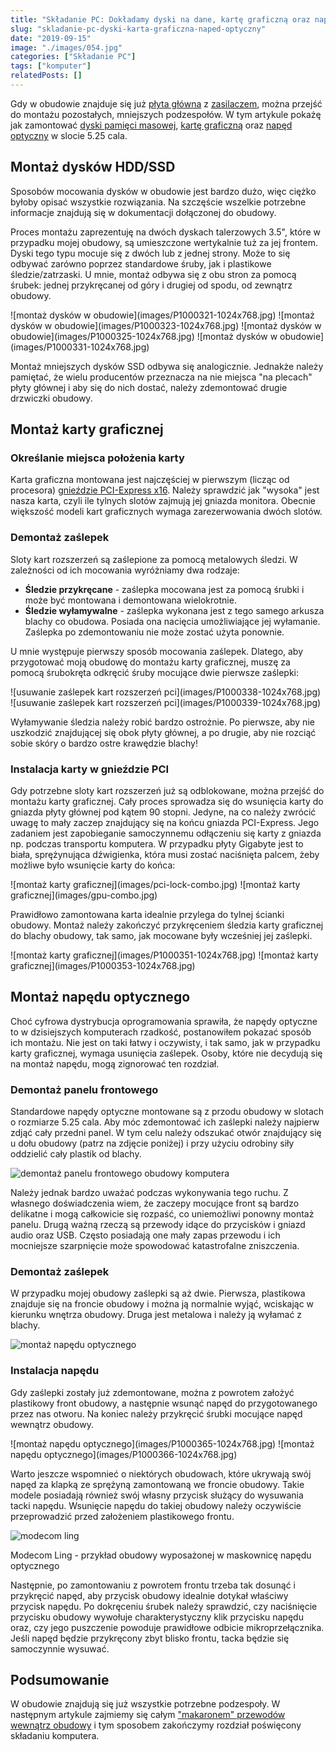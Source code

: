 ```yaml
---
title: "Składanie PC: Dokładamy dyski na dane, kartę graficzną oraz napęd optyczny"
slug: "skladanie-pc-dyski-karta-graficzna-naped-optyczny"
date: "2019-09-15"
image: "./images/054.jpg"
categories: ["Składanie PC"]
tags: ["komputer"]
relatedPosts: []
---
```


Gdy w obudowie znajduje się już [płyta główna](/plyty-glowne-czesc-1) z [zasilaczem](/zasilacze), można przejść do montażu pozostałych, mniejszych podzespołów. W tym artykule pokażę jak zamontować [dyski pamięci masowej](/nosniki-pamieci-dyski-hdd-ssd), [kartę graficzną](/karty-graficzne) oraz [napęd optyczny](/napedy-optyczne) w slocie 5.25 cala.

## Montaż dysków HDD/SSD

Sposobów mocowania dysków w obudowie jest bardzo dużo, więc ciężko byłoby opisać wszystkie rozwiązania. Na szczęście wszelkie potrzebne informacje znajdują się w dokumentacji dołączonej do obudowy.

Proces montażu zaprezentuję na dwóch dyskach talerzowych 3.5", które w przypadku mojej obudowy, są umieszczone wertykalnie tuż za jej frontem. Dyski tego typu mocuje się z dwóch lub z jednej strony. Może to się odbywać zarówno poprzez standardowe śruby, jak i plastikowe śledzie/zatrzaski. U mnie, montaż odbywa się z obu stron za pomocą śrubek: jednej przykręcanej od góry i drugiej od spodu, od zewnątrz obudowy.

<Gallery width='2'>
![montaż dysków w obudowie](images/P1000321-1024x768.jpg)
![montaż dysków w obudowie](images/P1000323-1024x768.jpg)
![montaż dysków w obudowie](images/P1000325-1024x768.jpg)
![montaż dysków w obudowie](images/P1000331-1024x768.jpg)
</Gallery>

Montaż mniejszych dysków SSD odbywa się analogicznie. Jednakże należy pamiętać, że wielu producentów przeznacza na nie miejsca "na plecach" płyty głównej i aby się do nich dostać, należy zdemontować drugie drzwiczki obudowy.

## Montaż karty graficznej

### Określanie miejsca położenia karty

Karta graficzna montowana jest najczęściej w pierwszym (licząc od procesora) [gnieździe PCI-Express x16](/plyty-glowne-czesc-2). Należy sprawdzić jak "wysoka" jest nasza karta, czyli ile tylnych slotów zajmują jej gniazda monitora. Obecnie większość modeli kart graficznych wymaga zarezerwowania dwóch slotów.

### Demontaż zaślepek

Sloty kart rozszerzeń są zaślepione za pomocą metalowych śledzi. W zależności od ich mocowania wyróżniamy dwa rodzaje:

- **Śledzie przykręcane** - zaślepka mocowana jest za pomocą śrubki i może być montowana i demontowana wielokrotnie.
- **Śledzie wyłamywalne** - zaślepka wykonana jest z tego samego arkusza blachy co obudowa. Posiada ona nacięcia umożliwiające jej wyłamanie. Zaślepka po zdemontowaniu nie może zostać użyta ponownie.

U mnie występuje pierwszy sposób mocowania zaślepek. Dlatego, aby przygotować moją obudowę do montażu karty graficznej, muszę za pomocą śrubokręta odkręcić śruby mocujące dwie pierwsze zaślepki:

<Gallery>
![usuwanie zaślepek kart rozszerzeń pci](images/P1000338-1024x768.jpg)
![usuwanie zaślepek kart rozszerzeń pci](images/P1000339-1024x768.jpg)
</Gallery>

<WarningBlock>Wyłamywanie śledzia należy robić bardzo ostrożnie. Po pierwsze, aby nie uszkodzić znajdującej się obok płyty głównej, a po drugie, aby nie rozciąć sobie skóry o bardzo ostre krawędzie blachy!</WarningBlock>

### Instalacja karty w gnieździe PCI

Gdy potrzebne sloty kart rozszerzeń już są odblokowane, można przejść do montażu karty graficznej. Cały proces sprowadza się do wsunięcia karty do gniazda płyty głównej pod kątem 90 stopni. Jedyne, na co należy zwrócić uwagę to mały zaczep znajdujący się na końcu gniazda PCI-Express. Jego zadaniem jest zapobieganie samoczynnemu odłączeniu się karty z gniazda np. podczas transportu komputera. W przypadku płyty Gigabyte jest to biała, sprężynująca dźwigienka, która musi zostać naciśnięta palcem, żeby możliwe było wsunięcie karty do końca:

<Gallery>
![montaż karty graficznej](images/pci-lock-combo.jpg)
![montaż karty graficznej](images/gpu-combo.jpg)
</Gallery>

Prawidłowo zamontowana karta idealnie przylega do tylnej ścianki obudowy. Montaż należy zakończyć przykręceniem śledzia karty graficznej do blachy obudowy, tak samo, jak mocowane były wcześniej jej zaślepki.

<Gallery>
![montaż karty graficznej](images/P1000351-1024x768.jpg)
![montaż karty graficznej](images/P1000353-1024x768.jpg)
</Gallery>

## Montaż napędu optycznego

Choć cyfrowa dystrybucja oprogramowania sprawiła, że napędy optyczne to w dzisiejszych komputerach rzadkość, postanowiłem pokazać sposób ich montażu. Nie jest on taki łatwy i oczywisty, i tak samo, jak w przypadku karty graficznej, wymaga usunięcia zaślepek. Osoby, które nie decydują się na montaż napędu, mogą zignorować ten rozdział.

### Demontaż panelu frontowego

Standardowe napędy optyczne montowane są z przodu obudowy w slotach o rozmiarze 5.25 cala. Aby móc zdemontować ich zaślepki należy najpierw zdjąć cały przedni panel. W tym celu należy odszukać otwór znajdujący się u dołu obudowy (patrz na zdjęcie poniżej) i przy użyciu odrobiny siły oddzielić cały plastik od blachy.

![demontaż panelu frontowego obudowy komputera](images/P1000360-1024x768.jpg)

Należy jednak bardzo uważać podczas wykonywania tego ruchu. Z własnego doświadczenia wiem, że zaczepy mocujące front są bardzo delikatne i mogą całkowicie się rozpaść, co uniemożliwi ponowny montaż panelu. Drugą ważną rzeczą są przewody idące do przycisków i gniazd audio oraz USB. Często posiadają one mały zapas przewodu i ich mocniejsze szarpnięcie może spowodować katastrofalne zniszczenia.

### Demontaż zaślepek

W przypadku mojej obudowy zaślepki są aż dwie. Pierwsza, plastikowa znajduje się na froncie obudowy i można ją normalnie wyjąć, wciskając w kierunku wnętrza obudowy. Druga jest metalowa i należy ją wyłamać z blachy.

![montaż napędu optycznego](images/P1000362-1024x768.jpg)

### Instalacja napędu

Gdy zaślepki zostały już zdemontowane, można z powrotem założyć plastikowy front obudowy, a następnie wsunąć napęd do przygotowanego przez nas otworu. Na koniec należy przykręcić śrubki mocujące napęd wewnątrz obudowy.

<Gallery>
![montaż napędu optycznego](images/P1000365-1024x768.jpg)
![montaż napędu optycznego](images/P1000366-1024x768.jpg)
</Gallery>

Warto jeszcze wspomnieć o niektórych obudowach, które ukrywają swój napęd za klapką ze sprężyną zamontowaną we froncie obudowy. Takie modele posiadają również swój własny przycisk służący do wysuwania tacki napędu. Wsunięcie napędu do takiej obudowy należy oczywiście przeprowadzić przed założeniem plastikowego frontu.

![modecom ling](images/modecom-ling-klapka-odd.jpg)

<ImageDescription>Modecom Ling - przykład obudowy wyposażonej w maskownicę napędu optycznego</ImageDescription>

Następnie, po zamontowaniu z powrotem frontu trzeba tak dosunąć i przykręcić napęd, aby przycisk obudowy idealnie dotykał właściwy przycisk napędu. Po dokręceniu śrubek należy sprawdzić, czy naciśnięcie przycisku obudowy wywołuje charakterystyczny klik przycisku napędu oraz, czy jego puszczenie powoduje prawidłowe odbicie mikroprzełącznika. Jeśli napęd będzie przykręcony zbyt blisko frontu, tacka będzie się samoczynnie wysuwać.

## Podsumowanie

W obudowie znajdują się już wszystkie potrzebne podzespoły. W następnym artykule zajmiemy się całym ["makaronem" przewodów wewnątrz obudowy](/kablologia-przewody-jednostki-centralnej) i tym sposobem zakończymy rozdział poświęcony składaniu komputera.

<AssemblingPcFooter nextPost='/skladanie-pc-podlaczanie-i-ukladanie-kabli-w-obudowie'/>
